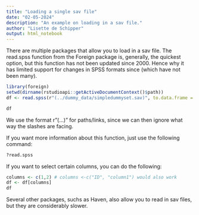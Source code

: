 ```yaml
---
title: "Loading a single sav file"
date: "02-05-2024"
description: "An example on loading in a sav file."
author: "Lisette de Schipper"
output: html_notebook
---
```


There are multiple packages that allow you to load in a sav file. The read.spss function from the Foreign package is, generally, the quickest option, but this function has not been updated since 2000. Hence why it has limited support for changes in SPSS formats since (which have not been many).


```r
library(foreign)
setwd(dirname(rstudioapi::getActiveDocumentContext()$path))
df <- read.spss(r"(../dummy_data/simpledummyset.sav)", to.data.frame = TRUE, use.value.labels = FALSE)

df
```

We use the format r"(...)" for paths/links, since we can then ignore what way the slashes are facing.

If you want more information about this function, just use the following command:
```r
?read.spss
```

If you want to select certain columns, you can do the following:

```r
columns <- c(1,2) # columns <-c("ID", "column1") would also work
df <- df[columns]
df
```


Several other packages, suchs as Haven, also allow you to read in sav files, but they are considerably slower.